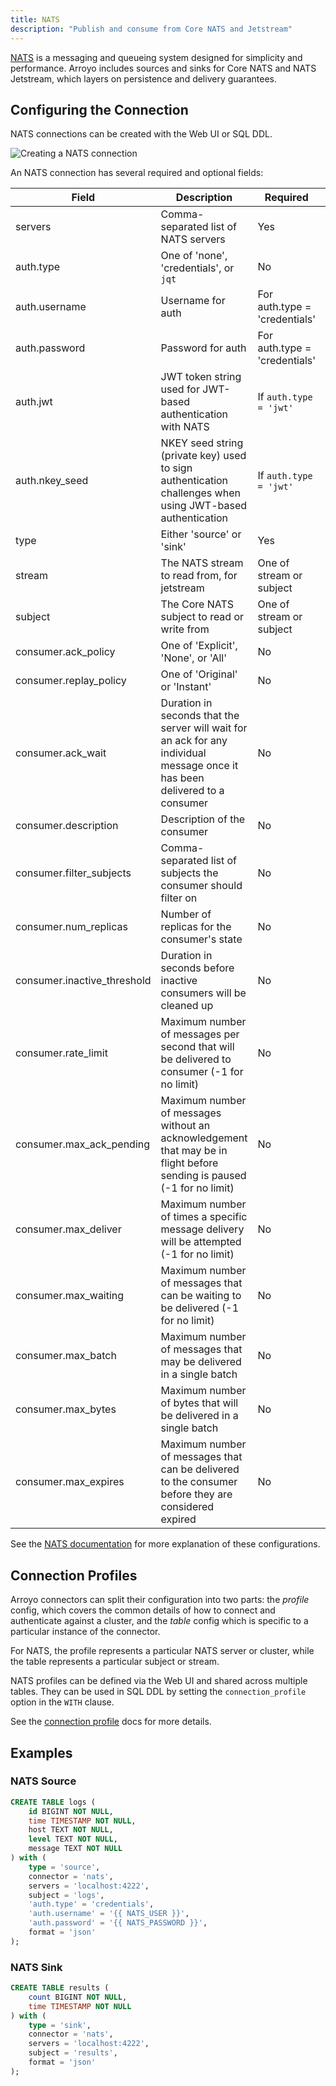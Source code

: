 ```yaml
---
title: NATS
description: "Publish and consume from Core NATS and Jetstream"
---
```


[NATS](https://nats.io) is a messaging and queueing system designed for
simplicity and performance. Arroyo includes sources and sinks for Core NATS and
NATS Jetstream, which layers on persistence and delivery guarantees.


## Configuring the Connection

NATS connections can be created with the Web UI or SQL DDL.

<img src="/images/nats.png" alt="Creating a NATS connection" />

An NATS connection has several required and optional fields:

| Field | Description                | Required      | Example |
| ----- | -------------------------- | -------------- | ------- |
| servers | Comma-separated list of NATS servers | Yes            | nats-1:4222,nats-2:4222 |
| auth.type | One of 'none', 'credentials', or `jqt` | No | credentials |
| auth.username | Username for auth | For auth.type = 'credentials' | bob |
| auth.password | Password for auth | For auth.type = 'credentials' | hunter2 |
| auth.jwt | JWT token string used for JWT-based authentication with NATS | If `auth.type = 'jwt'` | `eyJhbGciOiJFZERTQSJ9...` |
| auth.nkey_seed | NKEY seed string (private key) used to sign authentication challenges when using JWT-based authentication | If `auth.type = 'jwt'` | `SUAFK5ZQJXPQ...` |
| type | Either 'source' or 'sink'             | Yes | source |
| stream | The NATS stream to read from, for jetstream | One of stream or subject | events-arroyo |
| subject | The Core NATS subject to read or write from | One of stream or subject | events |
| consumer.ack_policy | One of 'Explicit', 'None', or 'All' |  No | Explicit |
| consumer.replay_policy | One of 'Original' or 'Instant' | No | Instant |
| consumer.ack_wait | Duration in seconds that the server will wait for an ack for any individual message once it has been delivered to a consumer | No | 300 |
| consumer.description | Description of the consumer | No | arroyo-consumer |
| consumer.filter_subjects | Comma-separated list of subjects the consumer should filter on | No | events1,events2 |
| consumer.num_replicas | Number of replicas for the consumer's state | No | 3 |
| consumer.inactive_threshold | Duration in seconds before inactive consumers will be cleaned up | No | 600 |
| consumer.rate_limit | Maximum number of messages per second that will be delivered to consumer (-1 for no limit) | No | 1000 |
| consumer.max_ack_pending | Maximum number of messages without an acknowledgement that may be in flight before sending is paused (-1 for no limit) | No | 1000 |
| consumer.max_deliver | Maximum number of times a specific message delivery will be attempted (-1 for no limit) | No | 20 |
| consumer.max_waiting | Maximum number of messages that can be waiting to be delivered (-1 for no limit) | No | 10000 |
| consumer.max_batch | Maximum number of messages that may be delivered in a single batch | No | 1000 |
| consumer.max_bytes | Maximum number of bytes that will be delivered in a single batch | No | 104857600 |
| consumer.max_expires | Maximum number of messages that can be delivered to the consumer before they are considered expired | No | 30000 |

See the [NATS documentation](https://docs.nats.io/) for more explanation of these configurations.

## Connection Profiles

Arroyo connectors can split their configuration into two parts: the _profile_
config, which covers the common details of how to connect and authenticate
against a cluster, and the _table_ config which is specific to a particular
instance of the connector.

For NATS, the profile represents a particular NATS server or cluster, while the
table represents a particular subject or stream.

NATS profiles can be defined via the Web UI and shared across multiple tables.
They can be used in SQL DDL by setting the `connection_profile` option in the `WITH`
clause.

See the [connection profile](/connectors/overview#connection-profiles) docs for more details.

## Examples

### NATS Source

```sql
CREATE TABLE logs (
    id BIGINT NOT NULL,
    time TIMESTAMP NOT NULL,
    host TEXT NOT NULL,
    level TEXT NOT NULL,
    message TEXT NOT NULL
) with (
    type = 'source',
    connector = 'nats',
    servers = 'localhost:4222',
    subject = 'logs',
    'auth.type' = 'credentials',
    'auth.username' = '{{ NATS_USER }}',
    'auth.password' = '{{ NATS_PASSWORD }}',
    format = 'json'
);
```

### NATS Sink

```sql
CREATE TABLE results (
    count BIGINT NOT NULL,
    time TIMESTAMP NOT NULL
) with (
    type = 'sink',
    connector = 'nats',
    servers = 'localhost:4222',
    subject = 'results',
    format = 'json'
);
```

